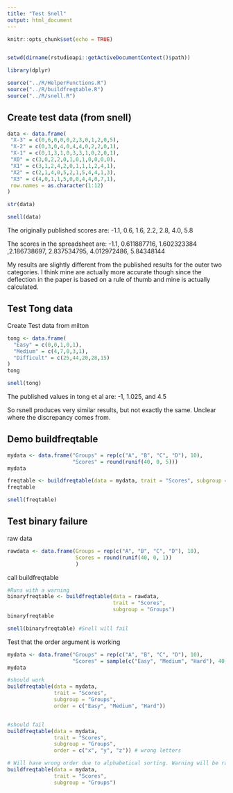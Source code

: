 ```yaml
---
title: "Test Snell"
output: html_document
---
```


```r
knitr::opts_chunk$set(echo = TRUE)


setwd(dirname(rstudioapi::getActiveDocumentContext()$path))

library(dplyr)

source("../R/HelperFunctions.R")
source("../R/buildfreqtable.R")
source("../R/snell.R")
```


## Create test data (from snell)
```r

data <- data.frame(
 "X-3" = c(0,6,0,0,0,2,3,0,1,2,0,5),
 "X-2" = c(0,3,0,4,0,4,4,0,2,2,0,1),
 "X-1" = c(0,1,3,1,0,3,3,1,0,2,0,1),
 "X0" = c(3,0,2,2,0,1,0,1,0,0,0,0),
 "X1" = c(3,1,2,4,2,0,1,1,1,2,4,1),
 "X2" = c(2,1,4,0,5,2,1,5,4,4,1,3),
 "X3" = c(4,0,1,1,5,0,0,4,4,0,7,1),
 row.names = as.character(1:12)
)

str(data)
```





```r
snell(data)
```
The originally published scores are:
-1.1, 0.6, 1.6, 2.2, 2.8, 4.0, 5.8

The scores in the spreadsheet are:
-1.1, 0.611887716, 1.602323384 ,2.186738697, 2.837534795, 4.012972486, 5.84348144

My results are slightly different from the published results for the outer two categories. I think mine are actually more accurate though since the deflection in the paper is based on a rule of thumb and mine is actually calculated.


## Test Tong data
Create Test data from milton
```r
tong <- data.frame(
  "Easy" = c(0,0,1,0,1),
  "Medium" = c(4,7,0,3,1),
  "Difficult" = c(25,44,20,28,15)
)
tong
```


```r
snell(tong)
```
The published values in tong et al are:
-1, 1.025, and 4.5

So rsnell produces very similar results, but not exactly the same. Unclear where
the discrepancy comes from.


## Demo buildfreqtable
```r
mydata <- data.frame("Groups" = rep(c("A", "B", "C", "D"), 10),
                     "Scores" = round(runif(40, 0, 5)))
mydata
```

```r
freqtable <- buildfreqtable(data = mydata, trait = "Scores", subgroup = "Groups")
freqtable
```

```r
snell(freqtable)
```



## Test binary failure
raw data
```r
rawdata <- data.frame(Groups = rep(c("A", "B", "C", "D"), 10),
                      Scores = round(runif(40, 0, 1))
                      )
```


call buildfreqtable
```r
#Runs with a warning
binaryfreqtable <- buildfreqtable(data = rawdata,
                                  trait = "Scores",
                                  subgroup = "Groups")
binaryfreqtable

snell(binaryfreqtable) #Snell will fail
```


Test that the order argument is working
```r
mydata <- data.frame("Groups" = rep(c("A", "B", "C", "D"), 10),
                     "Scores" = sample(c("Easy", "Medium", "Hard"), 40, replace = T))
mydata
```

```r
#should work
buildfreqtable(data = mydata,
               trait = "Scores",
               subgroup = "Groups",
               order = c("Easy", "Medium", "Hard"))


#should fail
buildfreqtable(data = mydata,
               trait = "Scores",
               subgroup = "Groups",
               order = c("x", "y", "z")) # wrong letters

# Will have wrong order due to alphabetical sorting. Warning will be raised
buildfreqtable(data = mydata,
               trait = "Scores",
               subgroup = "Groups")
```





